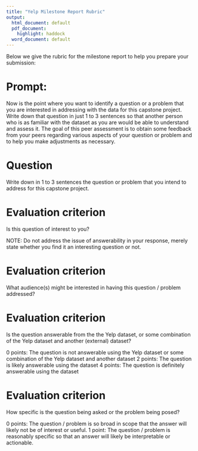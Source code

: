 ```yaml
---
title: "Yelp Milestone Report Rubric"
output:
  html_document: default
  pdf_document:
    highlight: haddock
  word_document: default
---
```


Below we give the rubric for the milestone report to help you prepare your submission:

#	Prompt:
Now is the point where you want to identify a question or a problem that you are interested in addressing with the data for this capstone project. Write down that question in just 1 to 3 sentences so that another person who is as familiar with the dataset as you are would be able to understand and assess it. The goal of this peer assessment is to obtain some feedback from your peers regarding various aspects of your question or problem and to help you make adjustments as necessary. 

#	Question
Write down in 1 to 3 sentences the question or problem that you intend to address for this capstone project.

#	Evaluation criterion
Is this question of interest to you? 

NOTE: Do not address the issue of answerability in your response, merely state whether you find it an interesting question or not.

#	Evaluation criterion
What audience(s) might be interested in having this question / problem addressed?


#	Evaluation criterion
Is the question answerable from the the Yelp dataset, or some combination of the Yelp dataset and another (external) dataset?

0 points: The question is not answerable using the Yelp dataset or some combination of the Yelp dataset and another dataset
2 points: The question is likely answerable using the dataset 
4 points: The question is definitely answerable using the dataset

#	Evaluation criterion
How specific is the question being asked or the problem being posed?

0 points: The question / problem is so broad in scope that the answer will likely not be of interest or useful.
1 point: The question / problem is reasonably specific so that an answer will likely be interpretable or actionable.






